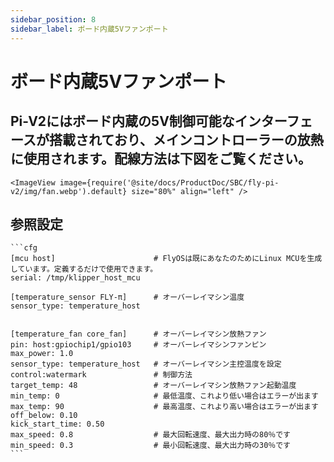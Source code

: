 ```yaml
---
sidebar_position: 8
sidebar_label: ボード内蔵5Vファンポート
---
```


# ボード内蔵5Vファンポート

## Pi-V2にはボード内蔵の5V制御可能なインターフェースが搭載されており、メインコントローラーの放熱に使用されます。配線方法は下図をご覧ください。
    <ImageView image={require('@site/docs/ProductDoc/SBC/fly-pi-v2/img/fan.webp').default} size="80%" align="left" />


## 参照設定

    ```cfg
    [mcu host]                      # FlyOSは既にあなたのためにLinux MCUを生成しています。定義するだけで使用できます。           
    serial: /tmp/klipper_host_mcu 

    [temperature_sensor FLY-π]      # オーバーレイマシン温度
    sensor_type: temperature_host


    [temperature_fan core_fan]      # オーバーレイマシン放熱ファン
    pin: host:gpiochip1/gpio103     # オーバーレイマシンファンピン
    max_power: 1.0
    sensor_type: temperature_host   # オーバーレイマシン主控温度を設定
    control:watermark               # 制御方法
    target_temp: 48                 # オーバーレイマシン放熱ファン起動温度
    min_temp: 0                     # 最低温度、これより低い場合はエラーが出ます
    max_temp: 90                    # 最高温度、これより高い場合はエラーが出ます
    off_below: 0.10
    kick_start_time: 0.50
    max_speed: 0.8                  # 最大回転速度、最大出力時の80％です
    min_speed: 0.3                  # 最小回転速度、最大出力時の30％です
    ```
